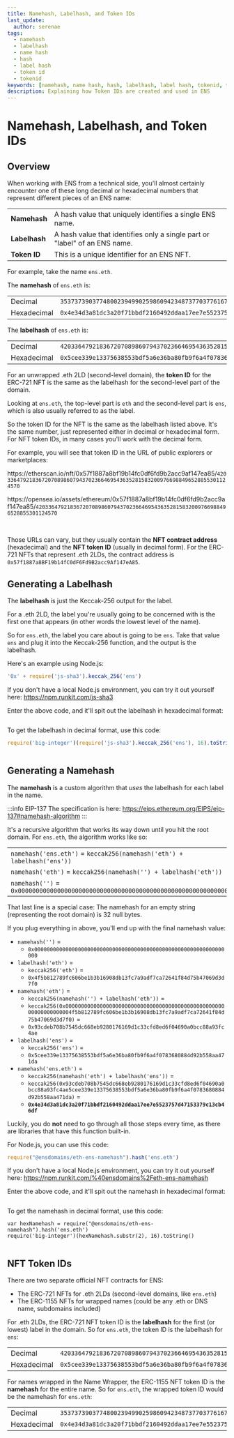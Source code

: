 ```yaml
---
title: Namehash, Labelhash, and Token IDs
last_update:
  author: serenae
tags:
  - namehash
  - labelhash
  - name hash
  - hash
  - label hash
  - token id
  - tokenid
keywords: [namehash, name hash, hash, labelhash, label hash, tokenid, token id]
description: Explaining how Token IDs are created and used in ENS
---
```


# Namehash, Labelhash, and Token IDs

## Overview

When working with ENS from a technical side, you'll almost certainly encounter one of these long decimal or hexadecimal numbers that represent different pieces of an ENS name:

| | |
|-|-|
| **Namehash** | A <Link to="https://en.wikipedia.org/wiki/Hash_function">hash</Link> value that uniquely identifies a single ENS name. |
| **Labelhash** | A <Link to="https://en.wikipedia.org/wiki/Hash_function">hash</Link> value that identifies only a single part or "label" of an ENS name. |
| **Token ID** | This is a unique identifier for an ENS NFT. |

For example, take the name `ens.eth`.

The **namehash** of `ens.eth` is:

| | |
|-|-|
| Decimal | `35373739037748002394990259860942348737703776167876918520233297406984196933343` |
| Hexadecimal | `0x4e34d3a81dc3a20f71bbdf2160492ddaa17ee7e5523757d47153379c13cb46df` |

The **labelhash** of `ens.eth` is:

| | |
|-|-|
| Decimal | `42033647921836720708986079437023664695436352815832009766988496528855301124570`
| Hexadecimal | `0x5cee339e13375638553bdf5a6e36ba80fb9f6a4f0783680884d92b558aa471da` |

For an unwrapped .eth 2LD (second-level domain), the **token ID** for the ERC-721 NFT is the same as the labelhash for the second-level part of the domain.

Looking at `ens.eth`, the top-level part is `eth` and the second-level part is `ens`, which is also usually referred to as the label.

So the token ID for the NFT is the same as the labelhash listed above. It's the same number, just represented either in decimal or hexadecimal form. For NFT token IDs, in many cases you'll work with the decimal form.

For example, you will see that token ID in the URL of public explorers or marketplaces:

<div class="container tabContainer">

<Tabs>
<TabItem value="etherscan" default>

https‍://etherscan.io/nft/0x57f1887a8bf19b14fc0df6fd9b2acc9af147ea85/`42033647921836720708986079437023664695436352815832009766988496528855301124570`

</TabItem>
<TabItem value="OpenSea">

https‍://opensea.io/assets/ethereum/0x57f1887a8bf19b14fc0df6fd9b2acc9af147ea85/`42033647921836720708986079437023664695436352815832009766988496528855301124570`

</TabItem>
</Tabs>

</div>
<br/>

Those URLs can vary, but they usually contain the **NFT contract address** (hexadecimal) and the **NFT token ID** (usually in decimal form). For the ERC-721 NFTs that represent .eth 2LDs, the contract address is <Link to="https://etherscan.io/address/0x57f1887a8bf19b14fc0df6fd9b2acc9af147ea85">`0x57f1887a8BF19b14fC0dF6Fd9B2acc9Af147eA85`</Link>.

## Generating a Labelhash

The **labelhash** is just the <Link to="https://en.wikipedia.org/wiki/SHA-3">Keccak-256</Link> output for the label.

For a .eth 2LD, the label you're usually going to be concerned with is the first one that appears (in other words the lowest level of the name).

So for `ens.eth`, the label you care about is going to be `ens`. Take that value `ens` and plug it into the Keccak-256 function, and the output is the labelhash.

Here's an example using Node.js:

```js
'0x' + require('js-sha3').keccak_256('ens')
```

If you don't have a local Node.js environment, you can try it out yourself here: <Link to="https://npm.runkit.com/js-sha3">https://npm.runkit.com/js-sha3</Link>

Enter the above code, and it'll spit out the labelhash in hexadecimal format:

<BrowserWindow url="https://npm.runkit.com/js-sha3">
  <div style={{'padding':'25px'}}>
    <Image img="/img/namehash-1.png"/>
  </div>
</BrowserWindow>

To get the labelhash in decimal format, use this code:
```js
require('big-integer')(require('js-sha3').keccak_256('ens'), 16).toString()
```

<BrowserWindow url="https://npm.runkit.com/js-sha3">
  <div style={{'padding':'25px'}}>
    <Image img="/img/namehash-2.png"/>
  </div>
</BrowserWindow>

## Generating a Namehash

The **namehash** is a custom algorithm that *uses* the labelhash for each label in the name.

:::info EIP-137
The specification is here: <Link to="https://eips.ethereum.org/EIPS/eip-137#namehash-algorithm">https://eips.ethereum.org/EIPS/eip-137#namehash-algorithm</Link>
:::

It's a recursive algorithm that works its way down until you hit the root domain. For `ens.eth`, the algorithm works like so:

| |
|-|
| `namehash('ens.eth')` = `keccak256(namehash('eth') + labelhash('ens'))` |
| `namehash('eth')` = `keccak256(namehash('') + labelhash('eth'))` |
| `namehash('')` = `0x0000000000000000000000000000000000000000000000000000000000000000` |

That last line is a special case: The namehash for an empty string (representing the root domain) is 32 null bytes.

If you plug everything in above, you'll end up with the final namehash value:

* `namehash('')` =
  * `0x0000000000000000000000000000000000000000000000000000000000000000`
* `labelhash('eth')` = 
  * `keccak256('eth')` =
  * `0x4f5b812789fc606be1b3b16908db13fc7a9adf7ca72641f84d75b47069d3d7f0`
* `namehash('eth')` = 
  * `keccak256(namehash('') + labelhash('eth'))` =
  * `keccak256(0x00000000000000000000000000000000000000000000000000000000000000004f5b812789fc606be1b3b16908db13fc7a9adf7ca72641f84d75b47069d3d7f0)` =
  * `0x93cdeb708b7545dc668eb9280176169d1c33cfd8ed6f04690a0bcc88a93fc4ae`
* `labelhash('ens')` =
  * `keccak256('ens')` =
  * `0x5cee339e13375638553bdf5a6e36ba80fb9f6a4f0783680884d92b558aa471da`
* `namehash('ens.eth')` =
  * `keccak256(namehash('eth') + labelhash('ens'))` =
  * `keccak256(0x93cdeb708b7545dc668eb9280176169d1c33cfd8ed6f04690a0bcc88a93fc4ae5cee339e13375638553bdf5a6e36ba80fb9f6a4f0783680884d92b558aa471da)` =
  * **`0x4e34d3a81dc3a20f71bbdf2160492ddaa17ee7e5523757d47153379c13cb46df`**

Luckily, you do **not** need to go through all those steps every time, as there are libraries that have this function built-in.

For Node.js, you can use this code:
```js
require("@ensdomains/eth-ens-namehash").hash('ens.eth')
```

If you don't have a local Node.js environment, you can try it out yourself here: <Link to="https://npm.runkit.com/%40ensdomains%2Feth-ens-namehash">https://npm.runkit.com/%40ensdomains%2Feth-ens-namehash</Link>

Enter the above code, and it'll spit out the namehash in hexadecimal format:

<BrowserWindow url="https://npm.runkit.com/%40ensdomains%2Feth-ens-namehash">
  <div style={{'padding':'25px'}}>
    <Image img="/img/namehash-3.png"/>
  </div>
</BrowserWindow>

To get the namehash in decimal format, use this code:
```
var hexNamehash = require("@ensdomains/eth-ens-namehash").hash('ens.eth')
require('big-integer')(hexNamehash.substr(2), 16).toString()
```

<BrowserWindow url="https://npm.runkit.com/%40ensdomains%2Feth-ens-namehash">
  <div style={{'padding':'25px'}}>
    <Image img="/img/namehash-4.png"/>
  </div>
</BrowserWindow>

## NFT Token IDs

There are two separate official NFT contracts for ENS:

* The ERC-721 NFTs for .eth 2LDs (second-level domains, like `ens.eth`)
* The ERC-1155 NFTs for wrapped names (could be any .eth or DNS name, subdomains included)

For .eth 2LDs, the ERC-721 NFT token ID is the **labelhash** for the first (or lowest) label in the domain. So for `ens.eth`, the token ID is the labelhash for `ens`:

|||
|-|-|
| Decimal | `42033647921836720708986079437023664695436352815832009766988496528855301124570` |
| Hexadecimal | `0x5cee339e13375638553bdf5a6e36ba80fb9f6a4f0783680884d92b558aa471da` |

For names wrapped in the Name Wrapper, the ERC-1155 NFT token ID is the **namehash** for the entire name. So for `ens.eth`, the wrapped token ID would be the namehash for `ens.eth`:

|||
|-|-|
| Decimal | `35373739037748002394990259860942348737703776167876918520233297406984196933343` |
| Hexadecimal | `0x4e34d3a81dc3a20f71bbdf2160492ddaa17ee7e5523757d47153379c13cb46df` |
